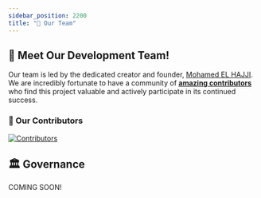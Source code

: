 ```yaml
---
sidebar_position: 2200
title: "👥 Our Team"
---
```


## 🌟 Meet Our Development Team!

Our team is led by the dedicated creator and founder, [Mohamed EL HAJJI](https://github.com/pr-elhajji). We are incredibly fortunate to have a community of **[amazing contributors](https://github.com/pr-elhajji/open-tutor-ai-CE/graphs/contributors)** who find this project valuable and actively participate in its continued success.

### 💓 Our Contributors

<a href="https://github.com/pr-elhajji/open-tutor-ai-CE/graphs/contributors">
  <img
    src="https://contrib.rocks/image?repo=pr-elhajji/open-tutor-ai-CE"
    alt="Contributors"
  />
</a>

## 🏛️ Governance


COMING SOON!